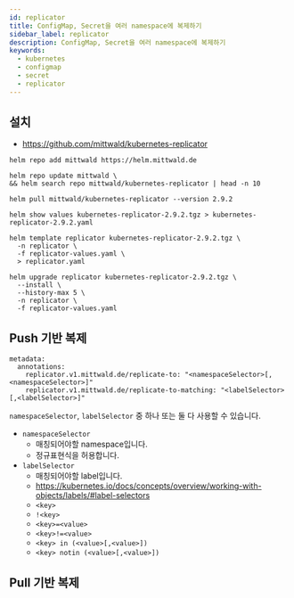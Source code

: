 ```yaml
---
id: replicator
title: ConfigMap, Secret을 여러 namespace에 복제하기
sidebar_label: replicator
description: ConfigMap, Secret을 여러 namespace에 복제하기
keywords:
  - kubernetes
  - configmap
  - secret
  - replicator
---
```


## 설치

- https://github.com/mittwald/kubernetes-replicator

```shell
helm repo add mittwald https://helm.mittwald.de
```

```shell
helm repo update mittwald \
&& helm search repo mittwald/kubernetes-replicator | head -n 10
```

```shell
helm pull mittwald/kubernetes-replicator --version 2.9.2
```

```shell
helm show values kubernetes-replicator-2.9.2.tgz > kubernetes-replicator-2.9.2.yaml
```

```shell
helm template replicator kubernetes-replicator-2.9.2.tgz \
  -n replicator \
  -f replicator-values.yaml \
  > replicator.yaml
```

```shell
helm upgrade replicator kubernetes-replicator-2.9.2.tgz \
  --install \
  --history-max 5 \
  -n replicator \
  -f replicator-values.yaml
```

## Push 기반 복제

```shell
metadata:
  annotations:
    replicator.v1.mittwald.de/replicate-to: "<namespaceSelector>[,<namespaceSelector>]"
    replicator.v1.mittwald.de/replicate-to-matching: "<labelSelector>[,<labelSelector>]"
```

`namespaceSelector`, `labelSelector` 중 하나 또는 둘 다 사용할 수 있습니다.

- `namespaceSelector`
  - 매칭되어야할 namespace입니다.
  - 정규표현식을 허용합니다.
- `labelSelector`
  - 매칭되어야할 label입니다.
  - https://kubernetes.io/docs/concepts/overview/working-with-objects/labels/#label-selectors
  - `<key>`
  - `!<key>`
  - `<key>=<value>`
  - `<key>!=<value>`
  - `<key> in (<value>[,<value>])`
  - `<key> notin (<value>[,<value>])`

## Pull 기반 복제
